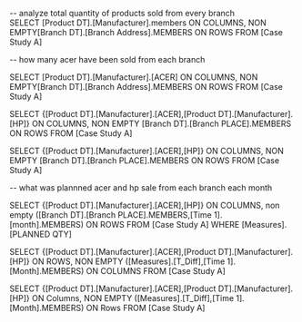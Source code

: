 -- analyze total quantity of products sold from every branch  
SELECT [Product DT].[Manufacturer].members ON COLUMNS,
NON EMPTY[Branch DT].[Branch Address].MEMBERS ON ROWS
FROM [Case Study A]


-- how many acer have been sold from each branch

SELECT [Product DT].[Manufacturer].[ACER] ON COLUMNS,
NON EMPTY[Branch DT].[Branch Address].MEMBERS ON ROWS
FROM [Case Study A]


SELECT {[Product DT].[Manufacturer].[ACER],[Product DT].[Manufacturer].[HP]} ON COLUMNS,
NON EMPTY [Branch DT].[Branch PLACE].MEMBERS ON ROWS
FROM [Case Study A]


SELECT {[Product DT].[Manufacturer].[ACER],[HP]} ON COLUMNS,
NON EMPTY [Branch DT].[Branch PLACE].MEMBERS ON ROWS
FROM [Case Study A]


-- what was plannned acer and hp sale from each branch each month

SELECT {[Product DT].[Manufacturer].[ACER],[HP]} ON COLUMNS,
non empty ([Branch DT].[Branch PLACE].MEMBERS,[Time 1].[month].MEMBERS) ON ROWS
FROM [Case Study A]
WHERE [Measures].[PLANNED QTY]



SELECT {[Product DT].[Manufacturer].[ACER],[Product DT].[Manufacturer].[HP]} ON ROWS,
NON EMPTY ([Measures].[T_Diff],[Time 1].[Month].MEMBERS) ON COLUMNS
FROM [Case Study A]

SELECT {[Product DT].[Manufacturer].[ACER],[Product DT].[Manufacturer].[HP]} ON Columns,
NON EMPTY ([Measures].[T_Diff],[Time 1].[Month].MEMBERS) ON Rows
FROM [Case Study A]


